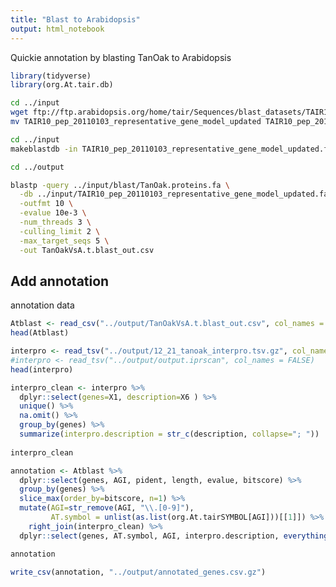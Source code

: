 ```yaml
---
title: "Blast to Arabidopsis"
output: html_notebook
---
```


Quickie annotation by blasting TanOak to Arabidopsis

```r
library(tidyverse)
library(org.At.tair.db)
```


```bash
cd ../input
wget ftp://ftp.arabidopsis.org/home/tair/Sequences/blast_datasets/TAIR10_blastsets/TAIR10_pep_20110103_representative_gene_model_updated
mv TAIR10_pep_20110103_representative_gene_model_updated TAIR10_pep_20110103_representative_gene_model_updated.fa
```

```bash
cd ../input
makeblastdb -in TAIR10_pep_20110103_representative_gene_model_updated.fa -dbtype prot
```


```bash

cd ../output

blastp -query ../input/blast/TanOak.proteins.fa \
  -db ../input/TAIR10_pep_20110103_representative_gene_model_updated.fa \
  -outfmt 10 \
  -evalue 10e-3 \
  -num_threads 3 \
  -culling_limit 2 \
  -max_target_seqs 5 \
  -out TanOakVsA.t.blast_out.csv
```


## Add annotation

annotation data
```r
Atblast <- read_csv("../output/TanOakVsA.t.blast_out.csv", col_names = str_split("genes AGI pident length mismatch gapopen qstart qend sstart send evalue bitscore", " ")[[1]])
head(Atblast)
```


```r
interpro <- read_tsv("../output/12_21_tanoak_interpro.tsv.gz", col_names = FALSE)
#interpro <- read_tsv("../output/output.iprscan", col_names = FALSE)
head(interpro)
```
```r
interpro_clean <- interpro %>% 
  dplyr::select(genes=X1, description=X6 ) %>% 
  unique() %>% 
  na.omit() %>% 
  group_by(genes) %>%
  summarize(interpro.description = str_c(description, collapse="; "))
  
interpro_clean
```

```r
annotation <- Atblast %>%
  dplyr::select(genes, AGI, pident, length, evalue, bitscore) %>%
  group_by(genes) %>%
  slice_max(order_by=bitscore, n=1) %>%
  mutate(AGI=str_remove(AGI, "\\.[0-9]"),
         AT.symbol = unlist(as.list(org.At.tairSYMBOL[AGI]))[[1]]) %>%
    right_join(interpro_clean) %>%
  dplyr::select(genes, AT.symbol, AGI, interpro.description, everything()) 

annotation

write_csv(annotation, "../output/annotated_genes.csv.gz")
```



